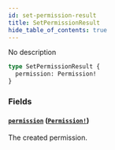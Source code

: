 ```yaml
---
id: set-permission-result
title: SetPermissionResult
hide_table_of_contents: true
---
```



No description

```graphql
type SetPermissionResult {
  permission: Permission!
}
```


### Fields

#### [`permission`](#) ([`Permission!`](/docs/directory-api-reference/schema/objects/permission))

The created permission.




